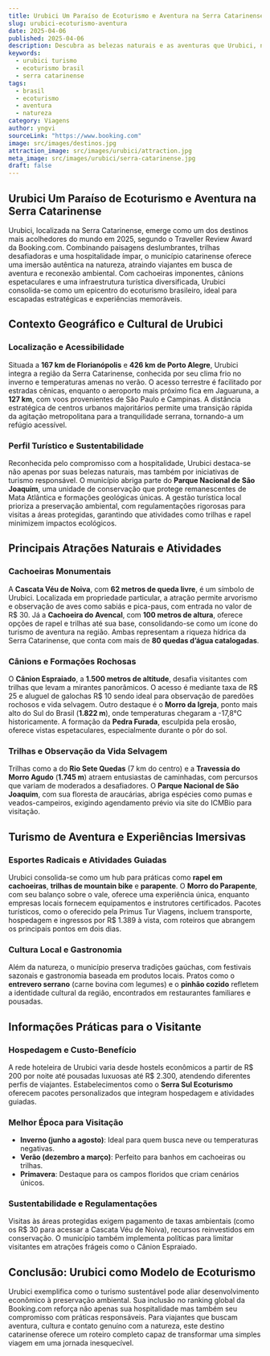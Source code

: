 ```yaml
---
title: Urubici Um Paraíso de Ecoturismo e Aventura na Serra Catarinense
slug: urubici-ecoturismo-aventura
date: 2025-04-06
published: 2025-04-06
description: Descubra as belezas naturais e as aventuras que Urubici, na Serra Catarinense, oferece aos amantes do ecoturismo em 2025.
keywords:
  - urubici turismo
  - ecoturismo brasil
  - serra catarinense
tags:
  - brasil
  - ecoturismo
  - aventura
  - natureza
category: Viagens
author: yngvi
sourceLink: "https://www.booking.com"
image: src/images/destinos.jpg
attraction_image: src/images/urubici/attraction.jpg
meta_image: src/images/urubici/serra-catarinense.jpg
draft: false
---
```


## Urubici Um Paraíso de Ecoturismo e Aventura na Serra Catarinense

Urubici, localizada na Serra Catarinense, emerge como um dos destinos mais acolhedores do mundo em 2025, segundo o Traveller Review Award da Booking.com. Combinando paisagens deslumbrantes, trilhas desafiadoras e uma hospitalidade ímpar, o município catarinense oferece uma imersão autêntica na natureza, atraindo viajantes em busca de aventura e reconexão ambiental. Com cachoeiras imponentes, cânions espetaculares e uma infraestrutura turística diversificada, Urubici consolida-se como um epicentro do ecoturismo brasileiro, ideal para escapadas estratégicas e experiências memoráveis.

<OptimizedImage 
  src="/images/urubici/attraction.jpg" 
  alt="urubici" 
  width={1280} 
  height={720} 
/>

## Contexto Geográfico e Cultural de Urubici

### Localização e Acessibilidade  
Situada a **167 km de Florianópolis** e **426 km de Porto Alegre**, Urubici integra a região da Serra Catarinense, conhecida por seu clima frio no inverno e temperaturas amenas no verão. O acesso terrestre é facilitado por estradas cênicas, enquanto o aeroporto mais próximo fica em Jaguaruna, a **127 km**, com voos provenientes de São Paulo e Campinas. A distância estratégica de centros urbanos majoritários permite uma transição rápida da agitação metropolitana para a tranquilidade serrana, tornando-a um refúgio acessível.

### Perfil Turístico e Sustentabilidade  
Reconhecida pelo compromisso com a hospitalidade, Urubici destaca-se não apenas por suas belezas naturais, mas também por iniciativas de turismo responsável. O município abriga parte do **Parque Nacional de São Joaquim**, uma unidade de conservação que protege remanescentes de Mata Atlântica e formações geológicas únicas. A gestão turística local prioriza a preservação ambiental, com regulamentações rigorosas para visitas a áreas protegidas, garantindo que atividades como trilhas e rapel minimizem impactos ecológicos.

## Principais Atrações Naturais e Atividades

### Cachoeiras Monumentais  
A **Cascata Véu de Noiva**, com **62 metros de queda livre**, é um símbolo de Urubici. Localizada em propriedade particular, a atração permite arvorismo e observação de aves como sabiás e pica-paus, com entrada no valor de R\$ 30. Já a **Cachoeira do Avencal**, com **100 metros de altura**, oferece opções de rapel e trilhas até sua base, consolidando-se como um ícone do turismo de aventura na região. Ambas representam a riqueza hídrica da Serra Catarinense, que conta com mais de **80 quedas d’água catalogadas**.

### Cânions e Formações Rochosas  
O **Cânion Espraiado**, a **1.500 metros de altitude**, desafia visitantes com trilhas que levam a mirantes panorâmicos. O acesso é mediante taxa de R\$ 25 e aluguel de galochas R\$ 10 sendo ideal para observação de paredões rochosos e vida selvagem. Outro destaque é o **Morro da Igreja**, ponto mais alto do Sul do Brasil (**1.822 m**), onde temperaturas chegaram a -17,8°C historicamente. A formação da **Pedra Furada**, esculpida pela erosão, oferece vistas espetaculares, especialmente durante o pôr do sol.

### Trilhas e Observação da Vida Selvagem  
Trilhas como a do **Rio Sete Quedas** (7 km do centro) e a **Travessia do Morro Agudo** (**1.745 m**) atraem entusiastas de caminhadas, com percursos que variam de moderados a desafiadores. O **Parque Nacional de São Joaquim**, com sua floresta de araucárias, abriga espécies como pumas e veados-campeiros, exigindo agendamento prévio via site do ICMBio para visitação.

## Turismo de Aventura e Experiências Imersivas

### Esportes Radicais e Atividades Guiadas  
Urubici consolida-se como um hub para práticas como **rapel em cachoeiras**, **trilhas de mountain bike** e **parapente**. O **Morro do Parapente**, com seu balanço sobre o vale, oferece uma experiência única, enquanto empresas locais fornecem equipamentos e instrutores certificados. Pacotes turísticos, como o oferecido pela Primus Tur Viagens, incluem transporte, hospedagem e ingressos por R\$ 1.389 à vista, com roteiros que abrangem os principais pontos em dois dias.

### Cultura Local e Gastronomia  
Além da natureza, o município preserva tradições gaúchas, com festivais sazonais e gastronomia baseada em produtos locais. Pratos como o **entrevero serrano** (carne bovina com legumes) e o **pinhão cozido** refletem a identidade cultural da região, encontrados em restaurantes familiares e pousadas.

## Informações Práticas para o Visitante

### Hospedagem e Custo-Benefício  
A rede hoteleira de Urubici varia desde hostels econômicos a partir de R\$ 200 por noite até pousadas luxuosas até R\$ 2.300, atendendo diferentes perfis de viajantes. Estabelecimentos como o **Serra Sul Ecoturismo** oferecem pacotes personalizados que integram hospedagem e atividades guiadas.

### Melhor Época para Visitação  
- **Inverno (junho a agosto)**: Ideal para quem busca neve ou temperaturas negativas.
- **Verão (dezembro a março)**: Perfeito para banhos em cachoeiras ou trilhas.
- **Primavera**: Destaque para os campos floridos que criam cenários únicos.

### Sustentabilidade e Regulamentações  
Visitas às áreas protegidas exigem pagamento de taxas ambientais (como os R\$ 30 para acessar a Cascata Véu de Noiva), recursos reinvestidos em conservação. O município também implementa políticas para limitar visitantes em atrações frágeis como o Cânion Espraiado.

## Conclusão: Urubici como Modelo de Ecoturismo  
Urubici exemplifica como o turismo sustentável pode aliar desenvolvimento econômico à preservação ambiental. Sua inclusão no ranking global da Booking.com reforça não apenas sua hospitalidade mas também seu compromisso com práticas responsáveis. Para viajantes que buscam aventura, cultura e contato genuíno com a natureza, este destino catarinense oferece um roteiro completo capaz de transformar uma simples viagem em uma jornada inesquecível.
